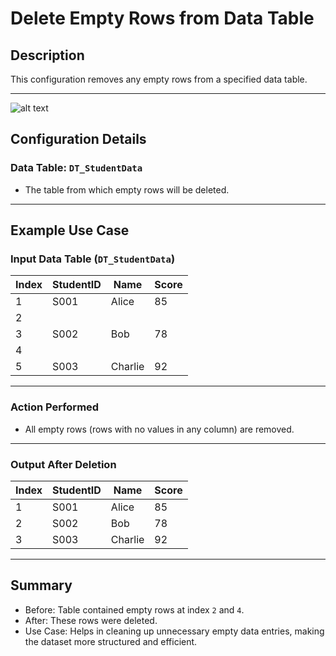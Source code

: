 # Delete Empty Rows from Data Table

## Description

This configuration removes any empty rows from a specified data table.

---

![alt text](../../../assets/datatable/delete-empty-rows-from-data-table.png)

## Configuration Details

### Data Table: `DT_StudentData`

- The table from which empty rows will be deleted.

---

## Example Use Case

### Input Data Table (`DT_StudentData`)

| Index | StudentID | Name    | Score |
|-------|----------|---------|------|
| 1     | S001     | Alice   | 85   |
| 2     |          |         |      |
| 3     | S002     | Bob     | 78   |
| 4     |          |         |      |
| 5     | S003     | Charlie | 92   |

---

### Action Performed

- All empty rows (rows with no values in any column) are removed.

---

### Output After Deletion

| Index | StudentID | Name    | Score |
|-------|----------|---------|------|
| 1     | S001     | Alice   | 85   |
| 2     | S002     | Bob     | 78   |
| 3     | S003     | Charlie | 92   |

---

## Summary

- Before: Table contained empty rows at index `2` and `4`.
- After: These rows were deleted.
- Use Case: Helps in cleaning up unnecessary empty data entries, making the dataset more structured and efficient.
